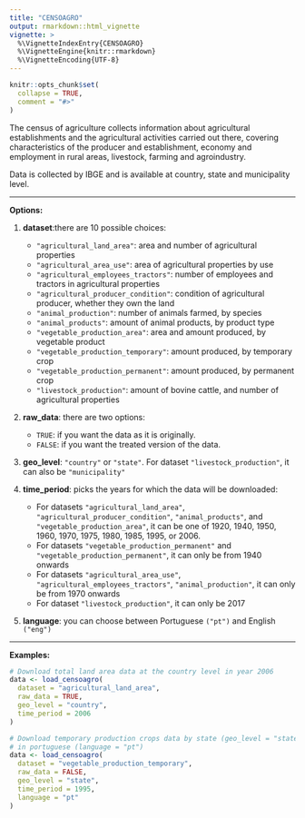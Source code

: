 ```yaml
---
title: "CENSOAGRO"
output: rmarkdown::html_vignette
vignette: >
  %\VignetteIndexEntry{CENSOAGRO}
  %\VignetteEngine{knitr::rmarkdown}
  %\VignetteEncoding{UTF-8}
---
```


```r
knitr::opts_chunk$set(
  collapse = TRUE,
  comment = "#>"
)
```


The census of agriculture collects information about agricultural establishments
and the agricultural activities carried out there, covering characteristics of the
producer and establishment, economy and employment in rural areas, livestock, 
farming and agroindustry. 

Data is collected by IBGE and is available at
country, state and municipality level.

***
**Options:**

  1.  **dataset**:there are 10 possible choices:
      * `"agricultural_land_area"`: area and number of agricultural properties
      * `"agricultural_area_use"`: area of agricultural properties by use
      * `"agricultural_employees_tractors"`: number of employees and tractors in agricultural properties
      * `"agricultural_producer_condition"`: condition of agricultural producer, whether they own the land
      * `"animal_production"`: number of animals farmed, by species
      * `"animal_products"`: amount of animal products, by product type
      * `"vegetable_production_area"`: area and amount produced, by vegetable product
      * `"vegetable_production_temporary"`: amount produced, by temporary crop
      * `"vegetable_production_permanent"`: amount produced, by permanent crop
      * `"livestock_production"`: amount of bovine cattle, and number of agricultural properties

  2.  **raw_data**: there are two options:

      * `TRUE`: if you want the data as it is originally.
      * `FALSE`: if you want the treated version of the data.

  3. **geo_level**: `"country"` or `"state"`. For dataset `"livestock_production"`, it can also be `"municipality"`   
  
  4.  **time_period**: picks the years for which the data will be
    downloaded:
      * For datasets `"agricultural_land_area"`, `"agricultural_producer_condition"`, `"animal_products"`, and `"vegetable_production_area"`, it can be one of 1920, 1940, 1950, 1960, 1970, 1975, 1980, 1985, 1995, or 2006.
      * For datasets `"vegetable_production_permanent"` and `"vegetable_production_permanent"`, it can only be from 1940 onwards
      * For datasets `"agricultural_area_use"`, `"agricultural_employees_tractors"`, `"animal_production"`, it can only be from 1970 onwards
      * For dataset `"livestock_production"`, it can only be 2017

  5.  **language**: you can choose between Portuguese `("pt")` and English
    `("eng")`
    
***

**Examples:**
```r
# Download total land area data at the country level in year 2006
data <- load_censoagro(
  dataset = "agricultural_land_area",
  raw_data = TRUE,
  geo_level = "country",
  time_period = 2006
)

# Download temporary production crops data by state (geo_level = "state") in year 2006
# in portuguese (language = "pt")
data <- load_censoagro(
  dataset = "vegetable_production_temporary",
  raw_data = FALSE,
  geo_level = "state",
  time_period = 1995,
  language = "pt"
)
```
